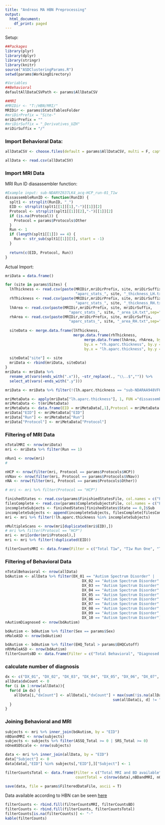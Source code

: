 ```yaml
---
title: "Andreas MA HBN Preprocessing"
output:
  html_document:
    df_print: paged
---
```


Setup:
```r
##Packages
library(plyr)
library(dplyr)
library(stringr)
library(knitr)
source("ASDClusteringParams.R")
setwd(params$WorkingDirectory)

#Variables
##Behavioral
defaultAllDataCSVPath <- params$AllDataCSV

##MRI
#MRIDir <- "T:/HBN/MRI/"
MRIDir <- params$StatsTablesFolder
#mriDirPrefix = "Site-"
mriDirPrefix = ""
#mriDirSuffix = "_Derivatives_UZH"
mriDirSuffix = "/"


```

### Import Behavioral Data:
```r
allDataCSV <- choose.files(default = params$AllDataCSV, multi = F, caption =  "AllData.csv")

allData <- read.csv(allDataCSV)
```

### Import MRI Data
MRI Run ID diasassembler function:
```r
#Example input: sub-NDARYZ637LK4_acq-HCP_run-01_T1w
dissassembleRunID <- function(RunID) {
  splt1 <- strsplit(RunID, "_")
  EID <- strsplit(splt1[[1]][1],"-")[[1]][2]
  Protocol <- strsplit(splt1[[1]][2],"-")[[1]][2]
  if (is.na(Protocol)) {
    Protocol = params$Protocols$Other
  }
  Run <- 1
  if (length(splt1[[1]]) == 4) {
    Run <- str_sub(splt1[[1]][3], start = -1)
  }
  
  return(c(EID, Protocol, Run))
}
```

Actual Import:
```r
mriData = data.frame()

for (site in params$Sites) {
  lhThickness <- read.csv(paste(MRIDir,mriDirPrefix, site, mriDirSuffix,
                                "aparc_stats_", site, "_thickness_LH.txt",sep=""),sep = "\t", header = TRUE)
  rhThickness <- read.csv(paste(MRIDir,mriDirPrefix, site, mriDirSuffix,
                                "aparc_stats_", site, "_thickness_RH.txt",sep=""),sep = "\t", header = TRUE)
  lhArea <- read.csv(paste(MRIDir,mriDirPrefix, site, mriDirSuffix,
                             "aparc_stats_", site, "_area_LH.txt",sep=""),sep = "\t", header = TRUE)
  rhArea <- read.csv(paste(MRIDir,mriDirPrefix, site, mriDirSuffix,
                             "aparc_stats_", site, "_area_RH.txt",sep=""),sep = "\t", header = TRUE)
  
  siteData <- merge.data.frame(lhThickness, 
                               merge.data.frame(rhThickness, 
                                    merge.data.frame(lhArea, rhArea, by.x = "lh.aparc.area", by.y = "rh.aparc.area", all = TRUE), 
                                    by.x = "rh.aparc.thickness", by.y = "lh.aparc.area", all = TRUE), 
                                    by.x = "lh.aparc.thickness", by.y = "rh.aparc.thickness", all = TRUE)
  
  siteData["site"] <- site
  mriData <- rbind(mriData, siteData)
}
mriData <- mriData %>% 
  rename_at(vars(ends_with(".x")), ~str_replace(., "\\..$","")) %>% 
  select_at(vars(-ends_with(".y")))

mriData <- mriData %>% filter(!(lh.aparc.thickness == "sub-NDARAA948VFH")) #throwing out that one case

mriMetaData <- apply(mriData["lh.aparc.thickness"], 1, FUN ="dissassembleRunID")
mriMetaData <- t(mriMetaData)
mriMetaData <- data.frame(EID = mriMetaData[,1],Protocol = mriMetaData[,2],Run = mriMetaData[,3])
mriData["EID"] <- mriMetaData["EID"]
mriData["Run"] <- mriMetaData["Run"]
mriData["Protocol"] <- mriMetaData["Protocol"]
```

### Filtering of MRI Data
```r
nTotalMRI <- nrow(mriData)
mri <- mriData %>% filter(Run == 1)

nRun1 <- nrow(mri)
#

nHCP <- nrow(filter(mri, Protocol == params$Protocols$HCP))
nVNav <- nrow(filter(mri, Protocol == params$Protocols$VNav))
nNA <- nrow(filter(mri, Protocol == params$Protocols$Other))

# mri <- mri %>% filter(Protocol == "HCP")

finishedStates <- read.csv(params$FinishiedStatesFile, col.names = c("Path", "Sub", "State"))
filesComplete <- read.csv(params$CompleteSubjectsFile, col.names = c("Path", "Sub", "State"))
incompleteSubjects <- finishedStates[finishedStates$State == 0,]$Sub
incompleteSubjects <- append(incompleteSubjects, filesComplete[filesComplete$State == 0,]$Sub)
mri <- mri %>% filter(!lh.aparc.thickness %in% incompleteSubjects)

nMultipleScans <- nrow(mri[duplicated(mri$EID),])
# mri %>% filter(Protocol == "HCP")
mri <- mri[order(mri$Protocol),]
mri <- mri %>% filter(!duplicated(EID))

filterCountsMRI <- data.frame(Filter = c("Total T1w", "T1w Run One", "T1w Run, HCP", "T1w Run, VNav", "T1w Run, Not Specified", "Subjects with multiple scans"), countMRI = c(nTotalMRI, nRun1, nHCP, nVNav, nNA, nMultipleScans))
```

### Filtering of Behavioral Data
```r
nTotalBehavioral <- nrow(allData)
bdAutism <- allData %>% filter(DX_01 == "Autism Spectrum Disorder" | 
                                   DX_02 == "Autism Spectrum Disorder"| 
                                   DX_03 == "Autism Spectrum Disorder"| 
                                   DX_04 == "Autism Spectrum Disorder"| 
                                   DX_05 == "Autism Spectrum Disorder"| 
                                   DX_06 == "Autism Spectrum Disorder"| 
                                   DX_07 == "Autism Spectrum Disorder"| 
                                   DX_08 == "Autism Spectrum Disorder"| 
                                   DX_09 == "Autism Spectrum Disorder"| 
                                   DX_10 == "Autism Spectrum Disorder")
nAutismDiagnosed <- nrow(bdAutism)

bdAutism <- bdAutism %>% filter(Sex == params$Sex)
nMaleASD <- nrow(bdAutism)

bdAutism <- bdAutism %>% filter(EHQ_Total > params$EHQCutoff)
nRhMaleASD <- nrow(bdAutism)
filterCountsBD <- data.frame(Filter = c("Total Behavioral", "Diagnosed with ASD", "Males with ASD", "Right-handed males with ASD"), countBD = c(nTotalBehavioral, nAutismDiagnosed, nMaleASD, nRhMaleASD))
```

### calculate number of diagnosis
```r
dx <- c("DX_01", "DX_02", "DX_03", "DX_04", "DX_05", "DX_06", "DX_07", "DX_08", "DX_09", "DX_10")
allData$dxCount <- 0
for (i in 1:nrow(allData)){
  for(d in dx) {
    allData[i,"dxCount"] <- allData[i,"dxCount"] + max(sum(!is.na(allData[i, d]), na.rm =F), 
                                                 sum(allData[i, d] != " ", na.rm =T)) - sum(allData[i, d] == "No Diagnosis Given", na.rm =T) 
  }
}

```

### Joining Behavioral and MRI
```r
subjects <- mri %>% inner_join(bdAutism, by = "EID")
nBDandMRI <- nrow(subjects)
subjects <- subjects %>% filter(ASSQ_Total >= 0 | SRS_Total >= 0)
nOneASDScale <- nrow(subjects)

data <- mri %>% inner_join(allData, by = "EID")
data["Subject"] <- 0
data[data[,"EID"] %in% subjects[,"EID"],]["Subject"] <- 1

filterCountsTotal <- data.frame(Filter = c("Total MRI and BD available", "ASD MRI and BD available", " ASD At least one ASD scale"), 
                                countTotal = c(nrow(data),nBDandMRI, nOneASDScale))

save(data, file = params$FilteredDataFile, ascii = T)
```

Data available according to HBN can be seen [here](http://fcon_1000.projects.nitrc.org/indi/cmi_healthy_brain_network/Release%20information.html)

```r
filterCounts <- rbind.fill(filterCountsMRI, filterCountsBD)
filterCounts <- rbind.fill(filterCounts, filterCountsTotal)
filterCounts[is.na(filterCounts)] <- "-"
kable(filterCounts)
```

